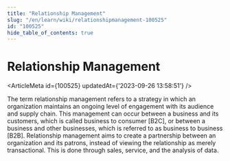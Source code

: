 ```yaml
---
title: "Relationship Management"
slug: "/en/learn/wiki/relationshipmanagement-100525"
id: "100525"
hide_table_of_contents: true
---
```



# Relationship Management

<ArticleMeta id={100525} updatedAt={'2023-09-26 13:58:51'} />
<div className='border-solid border-b border-t-0 my-4 border-[var(--ifm-color-gray-300)]' />

The term relationship management refers to a strategy in which an organization maintains an ongoing level of engagement with its audience and supply chain. This management can occur between a business and its customers, which is called business to consumer [B2C], or between a business and other businesses, which is referred to as business to business [B2B]. Relationship management aims to create a partnership between an organization and its patrons, instead of viewing the relationship as merely transactional. This is done through sales, service, and the analysis of data.
